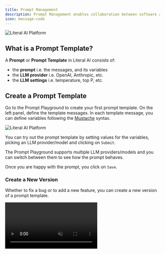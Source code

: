 ```yaml
---
title: Prompt Management
description: Prompt Management enables collaboration between software and product teams to create, version, A/B test, debug, and monitor prompts directly from Literal AI.
icon: message-code
---
```


<img src="/images/prompt-management.svg" alt="Literal AI Platform"/>

## What is a Prompt Template?

A **Prompt** or **Prompt Template** in Literal AI consists of:
- the **prompt** i.e. the messages, and its variables
- the **LLM provider** i.e. OpenAI, Anthropic, etc.
- the **LLM settings** i.e. temperature, top P, etc.

## Create a Prompt Template

Go to the Prompt Playground to create your first prompt template.
On the left panel, define the template messages. In each template message, you can define variables following the [Mustache](https://mustache.github.io/mustache.5.html) syntax.

<Frame caption="Create a Prompt Template">
  <img src="/images/create-prompt.gif" alt="Literal AI Platform"/>
</Frame>

You can try out the prompt template by setting values for the variables, picking an LLM provider/model and clicking on `Submit`.

The Prompt Playground supports multiple LLM providers/models and you can switch between them to see how the prompt behaves.

Once you are happy with the prompt, you click on `Save`.

### Create a New Version

Whether to fix a bug or to add a new feature, you can create a new version of a prompt template.

<Frame caption="Create a New Version">
  <video
    autoPlay
    muted
    loop
    playsInline
    src="/images/create-prompt-version.mp4"
    />
</Frame>

To do so, go to the Prompts page, select the prompt template you want to iterate on. Then select the version of the prompt you want to create a new version from.

Edit the template messages and click on `Save` when you are done. A diff of the changes will be displayed. Optionally provide a changelog to keep track of the changes.

### Create from Code

If you prefer to keep your Prompt Template in your code, you can still version it on Literal AI.
Note that A/B testing is not available if you manage prompt templates in your code.

<Note>See [installation](/get-started/installation) to get your API key and instantiate the SDK</Note>

<CodeGroup>
```python Python
PROMPT_NAME = "RAG prompt"
template_messages = [
    {
        "role": "user",
        "content": """Answer the question based on the context below.
Context:
{{#chunks}}
{{.}}
{{/chunks}}
Query:
{{query}}
Answer:"""
    }
]

prompt = literalai_client.api.get_or_create_prompt(
    name=PROMPT_NAME,
    template_messages=template_messages
    )
```
    
```typescript TypeScript
const PROMPT_NAME = 'RAG prompt';

const prompt = await literalAiClient.api.getOrCreatePrompt(
    PROMPT_NAME,
    [
        {
            "role": "user",
            "content": `Answer the query based on the context below.
Context:
{{#chunks}}
{{.}}
{{/chunks}}
Query:
{{query}}
Answer:`
            }
        ]
    );
```
</CodeGroup>

Literal AI will check if the prompt changed compared to the last version and create a new version if needed.

## Pull a Prompt Template from Literal AI

If your prompt templates live on Literal AI, you will have to pull them in your app before using them.

<Check>
Prompt templates are cached to ensure fast access.
</Check>

<CodeGroup>
```python Python
# Not specifying the version will use the A/B testing rollout probabilities
prompt = literalai_client.api.get_prompt(name="RAG prompt")

# Specifying the version will use the exact version
prompt = literalai_client.api.get_prompt(name="RAG prompt", version=0)
```
    
```typescript TypeScript
// Not specifying the version will use the A/B testing rollout probabilities
const prompt = await literalAiClient.api.getPrompt("RAG prompt");

// Specifying the version will use the exact version
const prompt = await literalAiClient.api.getPrompt("RAG prompt", 0);
```
</CodeGroup>

## Format a Prompt Template

Once you have your prompt instance, you can format it with the relevant variables.

### Format to OpenAI format

<CodeGroup>
```python Python
query = "What are the features of Literal AI?"
chunks = ["Literal AI is an LLM Ops platform"]
messages = prompt.format_messages(query=query, chunks=chunks)
```
```typescript TypeScript
const query = "What are the features of Literal AI?"
const chunks = ["Literal AI is an LLM Ops platform"]
variables = { query, chunks }
messages = prompt.format_messages(variables)
```
</CodeGroup>


### Convert to LangChain Chat Prompt

<CodeGroup>
```python Python
langchain_prompt = prompt.to_langchain_chat_prompt_template()
# Use langchain_prompt as any other LangChain prompt
```
```typescript TypeScript
const chatPrompt = prompt.toLangchainChatPromptTemplate();
// Use chatPrompt as any other LangChain prompt
```
</CodeGroup>

Coupled with integrations like [OpenAI](/integrations/openai) or [LangChain](/integrations/langchain), the Literal AI SDK will not only log the generations but also track which prompt versions were used to generate them.

This is especially useful to track the performance of your prompt versions and debug in context.

## A/B Test a Prompt

### On Literal AI

When pulling a prompt template without specifying a version, Literal AI will use the A/B testing rollout probabilities to select the version to use.

<Frame caption="Setting Prompt Template A/B Testing">
  <img src="/images/prompt-ab-testing.gif" alt="Literal AI Platform"/>
</Frame>

By default the `v0` will have a rollout of 100%. You can change the rollout probabilities in the Prompts page.

### From your code

You can also update the A/B testing rollout probabilities from your code:

<CodeGroup>
```python Python
literalai_client.api.update_prompt_ab_testing(
    "MY_PROMPT",
    [{ "version": 0, "rollout": 0.5 }, { "version": 1, "rollout": 0.5 }]
    )
```
```typescript TypeScript
await literalAiClient.api.updatePromptAbTesting(
    "MY_PROMPT",
    [{ version: 0, rollout: 0.5 }, { version: 1, rollout: 0.5 }]
    )
```
</CodeGroup>

### Add a custom LLM provider
// TODO 

## Experiments

You can test a specific prompt template version against a dataset and a set of evaluators to measure the performance of the prompt and avoid regressions.

🚧 Work in progress, coming soon 🚧